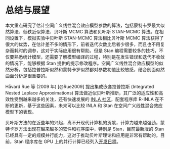 # 总结与展望 {#summary}

本文重点研究了估计空间广义线性混合效应模型参数的算法，包括蒙特卡罗最大似然算法、低秩近似算法、贝叶斯 MCMC 算法和贝叶斯 STAN-MCMC 算法。在相同设置下，模拟实验中贝叶斯 STAN-MCMC 算法相比贝叶斯 MCMC 算法获得了很大的优势，在估计差不多的情形下，前者迭代次数比后者少很多，而且也不用复杂而耗时的调参，这对于实际应用很有帮助。但是 Stan 编程需要较多的技巧，不仅要熟悉统计模型，还需要了解模型编译的过程，特别是在发生错误和迭代不收敛的情况下，能够根据 Stan 提供的提示修改程序。空间广义线性混合效应模型的似然分析，包括拉普拉斯似然和蒙特卡罗似然都对参数初值比较敏感，结合剖面似然曲面分析是很重要的。

Håvard Rue 等 (2009 年) [@Rue2009] 提出集成嵌套拉普拉斯 (Integrated Nested Laplace Approximations) 算法做近似贝叶斯推断，其广泛的适应性和高效性受到越来越多的关注，还有快速发展的 [INLA 社区][r-inla]，配套程序库 R-INLA 在不断的更新，基于这些因素，未来可以比较 INLA 和 Stan 在空间广义线性混合效应模型下的表现。 

贝叶斯方法的在近些年的兴起，离不开现代计算机的贡献，计算力越来越强劲，蒙特卡罗方法出现在越来越多的软件和程序库中，特别是 Stan，目前最新版的 Stan 已经具有一定的规模并行能力，这对于推动贝叶斯理论和应用是非常有帮助的。目前，Stan 程序库在 GPU 上的并行计算已经列入[开发日程][stan-todo-list]。


<!-- 算法和蒙特卡罗方法结合也是值得研究的方向 [@Virgilio2018]。 -->

<!-- 比较了它们的性能，结论是 MCML 算法比 Low-Rank 算法收敛要慢很多，但是准确度比较它高，Low-Rank 可以增加采样点的数目快速接近 MCML 算法的精度，代价是运行时间会显著增加；基于 Stan 实现的贝叶斯 STAN-MCMC 算法比贝叶斯 MCMC 算法快很多，但是需要较多的计算机资源才能体现它的优势。目前，得益于计算机硬件的快速发展，无论是 CPU 还是 GPU，甚至是谷歌专为机器学习量身打造的 TPU 也都进入量产了，分布式的多机并行算法一定是大规模数据集和复杂模型的出路，所以将可并行的传统算法用 Stan 重写是有实际应用价值的。 -->

<!-- 数据模拟和案例分析的部分，还可以增加响应变量服从指数族其它分布的情形，如泊松分布。算法性能的比较可以同时考虑时间和计算平台，记录多次运行同一个算法的时间数据，比较它们所耗时间的分布差异，可以获得更加可靠的结果。计算平台如多核，多线程，甚至集群环境的实现和比较，可以获得算法扩展性方面的结论。此外，不能单纯看算法实现的语言方式，从文中的计算结果来看，R 语言的性能是弱于 C++ （ Stan 是基于 C++ 的计算库，需要先编译源码和加载动态链接库）的，但是利用 R 编程可以快速实现算法原型。 INLA 算法和软件非常高效的表现，得益于随机偏微分方程已有的实现算法和近似手段，如三角网格划分，迭代格式让算法有更快的收敛速度，近似效果没有 MCML 和 Low-Rank 好。由此可知，算法的选择需要去做效果和效率的平衡， Stan 更新迭代的速度很快，可在不久的将来进入应用界，但是却也要求更多的学习成本和优化技巧。 -->


```{=latex}
\setlength{\bibsep}{0ex}
\bibliography{latex/refer.bib,latex/book.bib}
```

[stan-todo-list]: https://github.com/stan-dev/stan/wiki/Longer-Term-To-Do-List
[r-inla]: http://www.r-inla.org/
